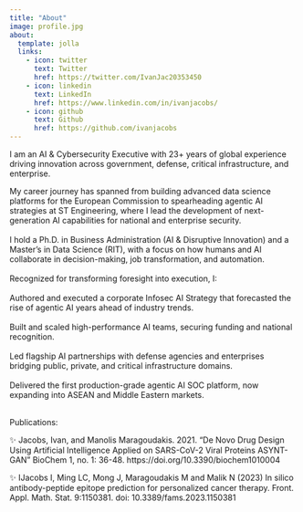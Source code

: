 ```yaml
---
title: "About"
image: profile.jpg
about:
  template: jolla
  links:
    - icon: twitter
      text: Twitter
      href: https://twitter.com/IvanJac20353450
    - icon: linkedin
      text: LinkedIn
      href: https://www.linkedin.com/in/ivanjacobs/
    - icon: github
      text: Github
      href: https://github.com/ivanjacobs
---
```


I am an AI & Cybersecurity Executive with 23+ years of global experience driving innovation across government, defense, critical infrastructure, and enterprise.

My career journey has spanned from building advanced data science platforms for the European Commission to spearheading agentic AI strategies at ST Engineering, where I lead the development of next-generation AI capabilities for national and enterprise security.\
\
I hold a Ph.D. in Business Administration (AI & Disruptive Innovation) and a Master’s in Data Science (RIT), with a focus on how humans and AI collaborate in decision-making, job transformation, and automation.\
\
Recognized for transforming foresight into execution, I:\
\
Authored and executed a corporate Infosec AI Strategy that forecasted the rise of agentic AI years ahead of industry trends.\
\
Built and scaled high-performance AI teams, securing funding and national recognition.\
\
Led flagship AI partnerships with defense agencies and enterprises bridging public, private, and critical infrastructure domains.\
\
Delivered the first production-grade agentic AI SOC platform, now expanding into ASEAN and Middle Eastern markets.\
\

Publications:

✨ Jacobs, Ivan, and Manolis Maragoudakis. 2021. "De Novo Drug Design Using Artificial Intelligence Applied on SARS-CoV-2 Viral Proteins ASYNT-GAN" BioChem 1, no. 1: 36-48. https://doi.org/10.3390/biochem1010004

✨ IJacobs I, Ming LC, Mong J, Maragoudakis M and Malik N (2023) In silico antibody-peptide epitope prediction for personalized cancer therapy. Front. Appl. Math. Stat. 9:1150381. doi: 10.3389/fams.2023.1150381
